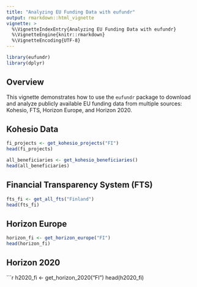 ```yaml
---
title: "Analyzing EU Funding Data with eufundr"
output: rmarkdown::html_vignette
vignette: >
  %\VignetteIndexEntry{Analyzing EU Funding Data with eufundr}
  %\VignetteEngine{knitr::rmarkdown}
  %\VignetteEncoding{UTF-8}
---
```


```r
library(eufundr)
library(dplyr)
```

## Overview

This vignette demonstrates how to use the `eufundr` package to download and analyze publicly available EU funding data from multiple sources: Kohesio, FTS, Horizon Europe, and Horizon 2020.

## Kohesio Data

```r
fi_projects <- get_kohesio_projects("FI")
head(fi_projects)
```

```r
all_beneficiaries <- get_kohesio_beneficiaries()
head(all_beneficiaries)
```

## Financial Transparency System (FTS)

```r
fts_fi <- get_all_fts("Finland")
head(fts_fi)
```

## Horizon Europe

```r
horizon_fi <- get_horizon_europe("FI")
head(horizon_fi)
```

## Horizon 2020

```r
h2020_fi <- get_horizon_2020("FI")
head(h2020_fi)
